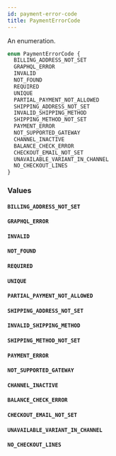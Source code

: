 ```yaml
---
id: payment-error-code
title: PaymentErrorCode
---
```



An enumeration.

```graphql
enum PaymentErrorCode {
  BILLING_ADDRESS_NOT_SET
  GRAPHQL_ERROR
  INVALID
  NOT_FOUND
  REQUIRED
  UNIQUE
  PARTIAL_PAYMENT_NOT_ALLOWED
  SHIPPING_ADDRESS_NOT_SET
  INVALID_SHIPPING_METHOD
  SHIPPING_METHOD_NOT_SET
  PAYMENT_ERROR
  NOT_SUPPORTED_GATEWAY
  CHANNEL_INACTIVE
  BALANCE_CHECK_ERROR
  CHECKOUT_EMAIL_NOT_SET
  UNAVAILABLE_VARIANT_IN_CHANNEL
  NO_CHECKOUT_LINES
}
```


### Values

#### `BILLING_ADDRESS_NOT_SET` 




#### `GRAPHQL_ERROR` 




#### `INVALID` 




#### `NOT_FOUND` 




#### `REQUIRED` 




#### `UNIQUE` 




#### `PARTIAL_PAYMENT_NOT_ALLOWED` 




#### `SHIPPING_ADDRESS_NOT_SET` 




#### `INVALID_SHIPPING_METHOD` 




#### `SHIPPING_METHOD_NOT_SET` 




#### `PAYMENT_ERROR` 




#### `NOT_SUPPORTED_GATEWAY` 




#### `CHANNEL_INACTIVE` 




#### `BALANCE_CHECK_ERROR` 




#### `CHECKOUT_EMAIL_NOT_SET` 




#### `UNAVAILABLE_VARIANT_IN_CHANNEL` 




#### `NO_CHECKOUT_LINES` 







